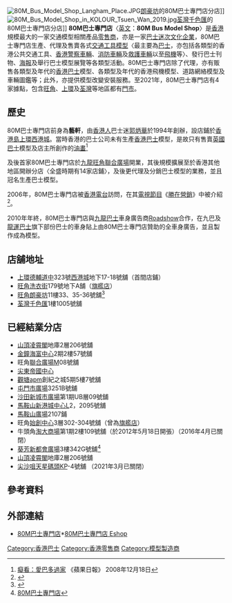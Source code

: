 [[File:80M_Bus_Model_Shop_Langham_Place.JPG|thumb]][[朗豪坊|朗豪坊]]的80M巴士專門店分店]]
[[File:80M_Bus_Model_Shop_in_KOLOUR_Tsuen_Wan_2019.jpg|thumb]][[荃灣千色匯|荃灣千色匯]]的80M巴士專門店分店]]
'''80M巴士專門店'''〈[[英文|英文]]：'''80M Bus Model Shop'''〉是[[香港|香港]]規模最大的一家交通模型相關產品[[零售商|零售商]]，亦是一家[[巴士迷|巴士迷]][[次文化|次文化]][[企業|企業]]，80M巴士專門店生產、代理及售賣各式[[交通工具|交通工具]][[模型|模型]]〈最主要為[[巴士|巴士]]，亦包括各類型的香港公共交通工具、[[香港警察車輛|香港警察車輛]]、[[消防車輛|消防車輛]]及[[救護車輛|救護車輛]]以至[[飛機|飛機]]等〉、發行巴士刊物、[[海報|海報]]及舉行巴士模型展覽等各類型活動。80M巴士專門店除了代理，亦有販售各類型及年代的[[香港巴士|香港巴士]]模型、各類型及年代的香港飛機模型、道路網絡模型及車輛圖鑑等；此外，亦提供模型改變安裝服務。至2021年，80M巴士專門店有4家據點，包含[[旺角|旺角]]、[[上環|上環]]及[[荃灣|荃灣]]等地區都有[[門市|門市]]。

==歷史==
80M巴士專門店前身為'''藝軒'''，由[[香港人|香港人]]巴士迷[[郭炳華|郭炳華]]於1994年創辦，設店鋪於[[香港島|香港島]][[上環|上環]][[西港城|西港城]]。當時香港的巴士公司未有生產[[香港巴士|香港巴士]]模型，是故只有售賣[[英國巴士|英國巴士]]模型及店主所創作的[[油畫|油畫]]<ref>[http://www1.hk.apple.nextmedia.com/template/apple_sub/art_main.php?iss_id=20081218&sec_id=38163&subsec_id=6557631&art_id=11982448 癡看：愛巴多過家] {{Wayback|url=http://www1.hk.apple.nextmedia.com/template/apple_sub/art_main.php?iss_id=20081218&sec_id=38163&subsec_id=6557631&art_id=11982448 |date=20190918221251 }} 《蘋果日報》 2008年12月18日</ref>

及後首家80M巴士專門店於[[九龍|九龍]][[旺角|旺角]][[聯合廣場|聯合廣場]]開業，其後規模擴展至於香港其他地區開辦分店〈全盛時期有14家店鋪〉，及後更代理及分銷巴士模型的業務，並且冠名生產巴士模型。 

2006年，80M巴士專門店被[[香港電台|香港電台]]訪問，在其[[電視節目|電視節目]]《[[勝在營銷|勝在營銷]]》中被介紹<ref>{{Cite web |url=http://www.youtube.com/watch?v=vq0nH44mAo4 |title=香港電台 勝在營銷 |accessdate=2012-05-02 |archive-date=2017-12-29 |archive-url=https://web.archive.org/web/20171229165607/https://www.youtube.com/watch?v=vq0nH44mAo4&gl=US&hl=en |dead-url=no }}</ref>。

2010年年終，80M巴士專門店與[[九龍巴士|九龍巴士]]車身廣告商[[Roadshow|Roadshow]]合作，在九巴及[[龍運巴士|龍運巴士]]旗下部份巴士的車身貼上由80M巴士專門店贊助的全車身廣告，並且製作成為模型。

==店舖地址==
*[[上環|上環]][[德輔道中|德輔道中]]323號[[西港城|西港城]]地下17-18號舖（首間店鋪）
*[[旺角|旺角]][[洗衣街|洗衣街]]179號地下A舖（[[旗艦店|旗艦店]]）
*[[旺角|旺角]][[朗豪坊|朗豪坊]]11樓33、35-36號舖<ref>{{Cite web |url=http://www.langhamplace.com.hk/tch/shopping_detail.php?tid=15969 |title=80M 巴士專門店 |access-date=2012-05-02 |archive-url=https://web.archive.org/web/20130101122530/http://www.langhamplace.com.hk/tch/shopping_detail.php?tid=15969 |archive-date=2013-01-01 |dead-url=yes }}</ref>
*[[荃灣千色匯|荃灣千色匯]]1樓1005號舖

==已經結業分店==
*[[太平山_(香港)|山頂]][[凌霄閣|凌霄閣]]地庫2層206號舖
*[[金鐘|金鐘]][[海富中心|海富中心]]2期2樓57號舖 
*旺角[[聯合廣場|聯合廣場]]M08號舖
*[[尖東|尖東]][[帝國中心|帝國中心]]
*[[觀塘|觀塘]][[Apm_(香港)|apm]]創紀之城5期5樓7號舖
*[[屯門市廣場|屯門市廣場]]3251B號舖
*[[沙田_(香港)|沙田]][[新城市廣場|新城市廣場]]第1期UB層09號舖
*[[馬鞍山_(香港市鎮)|馬鞍山]][[新港城中心|新港城中心]]L2，2095號舖
*[[馬鞍山廣場|馬鞍山廣場]]2107鋪
*旺角[[始創中心|始創中心]]3層302-304號舖（曾為[[旗艦店|旗艦店]]）
*牛頭角[[淘大商場|淘大商場]]第1期2樓109號舖（於2012年5月18日開張）（2016年4月已關閉）
*[[葵芳|葵芳]][[新都會廣場|新都會廣場]]3樓342G號舖<ref>[http://www.metroplaza.com.hk/chi/shopdetails.php?shop_floor=%&fp_id=342G 80M巴士專門店]{{Dead link|date=2020年1月 |bot=InternetArchiveBot |fix-attempted=yes }}</ref>
*[[太平山_(香港)|山頂]][[凌霄閣|凌霄閣]]地庫2層206號舖
*[[尖沙咀|尖沙咀]][[天星碼頭|天星碼頭]]KP-4號舖 （2021年3月已關閉）

==參考資料==
{{Reflist}}

==外部連結==
*[https://web.archive.org/web/20090503103336/http://www.80mbusmodel.com/ 80M巴士專門店]*[http://www.80mbusmodel.com/eshop/defaultcht.aspx 80M巴士專門店 Eshop]{{Wayback|url=http://www.80mbusmodel.com/ |date=20090503103336 }}

[[Category:香港巴士|Category:香港巴士]]

[[Category:香港零售商|Category:香港零售商]]
[[Category:模型製造商|Category:模型製造商]]